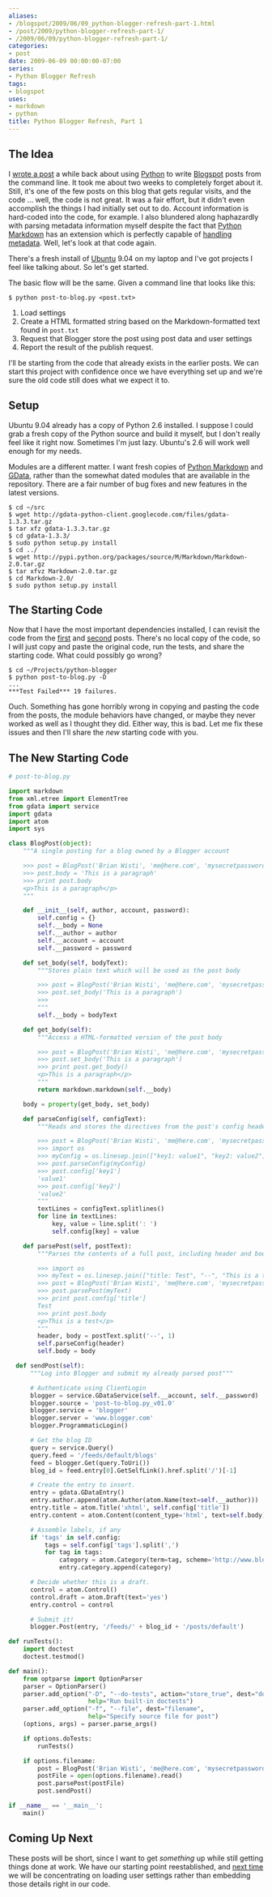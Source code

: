 ```yaml
---
aliases:
- /blogspot/2009/06/09_python-blogger-refresh-part-1.html
- /post/2009/python-blogger-refresh-part-1/
- /2009/06/09/python-blogger-refresh-part-1/
categories:
- post
date: 2009-06-09 00:00:00-07:00
series:
- Python Blogger Refresh
tags:
- blogspot
uses:
- markdown
- python
title: Python Blogger Refresh, Part 1
---
```


## The Idea

[wrote a post]: /post/2007/12/python-loves-blogger-part-1/
[Python]: /tags/python/
[Blogspot]: http://blogspot.com
[Python Markdown]: https://pypi.python.org/pypi/Markdown
[handling metadata]: https://pythonhosted.org/Markdown/extensions/meta_data.html

I [wrote a post][] a while back about using [Python][] to write [Blogspot][]
posts from the command line. It took me about two weeks to completely forget
about it. Still, it's one of the few posts on this blog that gets regular
visits, and the code ... well, the code is not great. It was a fair effort, but
it didn't even accomplish the things I had initially set out to do. Account
information is hard-coded into the code, for example. I also blundered along
haphazardly with parsing metadata information myself despite the fact that
[Python Markdown][] has an extension which is perfectly capable of [handling
metadata][]. Well, let's look at that code again.

[Ubuntu]: http://ubuntu.com

There's a fresh install of [Ubuntu][] 9.04 on my laptop and I've got projects I
feel like talking about. So let's get started.

The basic flow will be the same. Given a command line that looks like this:

```
$ python post-to-blog.py <post.txt>
```

1. Load settings
2. Create a HTML formatted string based on the Markdown-formatted text found in `post.txt`
3. Request that Blogger store the post using post data and user settings
4. Report the result of the publish request.

I'll be starting from the code that already exists in the earlier posts. We can
start this project with confidence once we have everything set up and we're
sure the old code still does what we expect it to.

## Setup

Ubuntu 9.04 already has a copy of Python 2.6 installed. I suppose I could grab
a fresh copy of the Python source and build it myself, but I don't really feel
like it right now. Sometimes I'm just lazy. Ubuntu's 2.6 will work well enough
for my needs.

[GData]: https://github.com/google/gdata-python-client

Modules are a different matter. I want fresh copies of [Python Markdown][] and
[GData][], rather than the somewhat dated modules that are available in the
repository. There are a fair number of bug fixes and new features in the latest
versions.

```
$ cd ~/src
$ wget http://gdata-python-client.googlecode.com/files/gdata-1.3.3.tar.gz
$ tar xfz gdata-1.3.3.tar.gz
$ cd gdata-1.3.3/
$ sudo python setup.py install
$ cd ../
$ wget http://pypi.python.org/packages/source/M/Markdown/Markdown-2.0.tar.gz
$ tar xfvz Markdown-2.0.tar.gz
$ cd Markdown-2.0/
$ sudo python setup.py install
```

## The Starting Code

[first]: /post/2007/12/python-loves-blogger-part-1/
[second]: /post/2008/01/adding-categories-to-the-python-blogger-client/

Now that I have the most important dependencies installed, I can revisit the
code from the [first][] and [second][] posts. There's no local copy of the
code, so I will just copy and paste the original code, run the tests, and share
the starting code. What could possibly go wrong?

```
$ cd ~/Projects/python-blogger
$ python post-to-blog.py -D
...
***Test Failed*** 19 failures.
```

Ouch. Something has gone horribly wrong in copying and pasting the code from
the posts, the module behaviors have changed, or maybe they never worked as
well as I thought they did. Either way, this is bad. Let me fix these issues
and then I'll share the *new* starting code with you.

## The New Starting Code

```python
# post-to-blog.py

import markdown
from xml.etree import ElementTree
from gdata import service
import gdata
import atom
import sys

class BlogPost(object):
    """A single posting for a blog owned by a Blogger account

    >>> post = BlogPost('Brian Wisti', 'me@here.com', 'mysecretpassword')
    >>> post.body = 'This is a paragraph'
    >>> print post.body
    <p>This is a paragraph</p>
    """

    def __init__(self, author, account, password):
        self.config = {}
        self.__body = None
        self.__author = author
        self.__account = account
        self.__password = password

    def set_body(self, bodyText):
        """Stores plain text which will be used as the post body

        >>> post = BlogPost('Brian Wisti', 'me@here.com', 'mysecretpassword')
        >>> post.set_body('This is a paragraph')
        >>>
        """
        self.__body = bodyText

    def get_body(self):
        """Access a HTML-formatted version of the post body

        >>> post = BlogPost('Brian Wisti', 'me@here.com', 'mysecretpassword')
        >>> post.set_body('This is a paragraph')
        >>> print post.get_body()
        <p>This is a paragraph</p>
        """
        return markdown.markdown(self.__body)

    body = property(get_body, set_body)

    def parseConfig(self, configText):
        """Reads and stores the directives from the post's config header.

        >>> post = BlogPost('Brian Wisti', 'me@here.com', 'mysecretpassword')
        >>> import os
        >>> myConfig = os.linesep.join(["key1: value1", "key2: value2"])
        >>> post.parseConfig(myConfig)
        >>> post.config['key1']
        'value1'
        >>> post.config['key2']
        'value2'
        """
        textLines = configText.splitlines()
        for line in textLines:
            key, value = line.split(': ')
            self.config[key] = value

    def parsePost(self, postText):
        """Parses the contents of a full post, including header and body.

        >>> import os
        >>> myText = os.linesep.join(["title: Test", "--", "This is a test"])
        >>> post = BlogPost('Brian Wisti', 'me@here.com', 'mysecretpassword')
        >>> post.parsePost(myText)
        >>> print post.config['title']
        Test
        >>> print post.body
        <p>This is a test</p>
        """
        header, body = postText.split('--', 1)
        self.parseConfig(header)
        self.body = body

  def sendPost(self):
      """Log into Blogger and submit my already parsed post"""

      # Authenticate using ClientLogin
      blogger = service.GDataService(self.__account, self.__password)
      blogger.source = 'post-to-blog.py_v01.0'
      blogger.service = 'blogger'
      blogger.server = 'www.blogger.com'
      blogger.ProgrammaticLogin()

      # Get the blog ID
      query = service.Query()
      query.feed = '/feeds/default/blogs'
      feed = blogger.Get(query.ToUri())
      blog_id = feed.entry[0].GetSelfLink().href.split('/')[-1]

      # Create the entry to insert.
      entry = gdata.GDataEntry()
      entry.author.append(atom.Author(atom.Name(text=self.__author)))
      entry.title = atom.Title('xhtml', self.config['title'])
      entry.content = atom.Content(content_type='html', text=self.body)

      # Assemble labels, if any
      if 'tags' in self.config:
          tags = self.config['tags'].split(',')
          for tag in tags:
              category = atom.Category(term=tag, scheme='http://www.blogger.com/atom/ns#')
              entry.category.append(category)

      # Decide whether this is a draft.
      control = atom.Control()
      control.draft = atom.Draft(text='yes')
      entry.control = control

      # Submit it!
      blogger.Post(entry, '/feeds/' + blog_id + '/posts/default')

def runTests():
    import doctest
    doctest.testmod()

def main():
    from optparse import OptionParser
    parser = OptionParser()
    parser.add_option("-D", "--do-tests", action="store_true", dest="doTests",
                      help="Run built-in doctests")
    parser.add_option("-f", "--file", dest="filename",
                      help="Specify source file for post")
    (options, args) = parser.parse_args()

    if options.doTests:
        runTests()

    if options.filename:
        post = BlogPost('Brian Wisti', 'me@here.com', 'mysecretpassword')
        postFile = open(options.filename).read()
        post.parsePost(postFile)
        post.sendPost()

if __name__ == '__main__':
    main()
```

## Coming Up Next

[next time]: /post/2009/06/python-blogger-refresh-part-2-settings/

These posts will be short, since I want to get *something* up while still
getting things done at work. We have our starting point reestablished, and
[next time][] we will be concentrating on loading user settings rather than
embedding those details right in our code.
